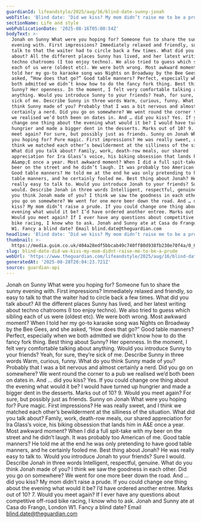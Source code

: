 ```yaml
---
guardianId: lifeandstyle/2025/aug/16/blind-date-sunny-jonah
webTitle: 'Blind date: ‘Did we kiss? My mom didn’t raise me to be a prude’'
sectionName: Life and style
webPublicationDate: '2025-08-16T05:00:54Z'
bodyText: >-
  Jonah on Sunny What were you hoping for? Someone fun to share the sunny
  evening with. First impressions? Immediately relaxed and friendly, so easy to
  talk to that the waiter had to circle back a few times. What did you talk
  about? All the different places Sunny has lived, and her latest writing about
  techno chatrooms (I too enjoy techno). We also tried to guess which sibling
  each of us were (oldest etc). We were both wrong. Most awkward moment? When I
  told her my go-to karaoke song was Nights on Broadway by the Bee Gees, and she
  asked, “How does that go?” Good table manners? Perfect, especially when we
  both admitted we didn’t know how to do the fancy fork thing. Best thing about
  Sunny? Her openness. In the moment, I felt very comfortable talking about
  anything. Would you introduce Sunny to your friends? Yeah, for sure, they’re
  sick of me. Describe Sunny in three words Warm, curious, funny. What do you
  think Sunny made of you? Probably that I was a bit nervous and almost
  certainly a nerd. Did you go on somewhere? We went round the corner to a pub
  we realised we’d both been on dates in. And … did you kiss? Yes. If you could
  change one thing about the evening what would it be? I would have turned up
  hungrier and made a bigger dent in the desserts. Marks out of 10? 9. Would you
  meet again? For sure, but possibly just as friends. Sunny on Jonah What were
  you hoping for? Pure magic. First impressions? He was really sweet, and I
  think we matched each other’s bewilderment at the silliness of the situation.
  What did you talk about? Family, work, death-row meals, our shared
  appreciation for Ira Glass’s voice, his biking obsession that lands him in
  A&amp;E once a year. Most awkward moment? When I did a full spit-take with my
  beer on the street and he didn’t laugh. It was probably too American of me.
  Good table manners? He told me at the end he was only pretending to have good
  table manners, and he certainly fooled me. Best thing about Jonah? He was
  really easy to talk to. Would you introduce Jonah to your friends? Sure I
  would. Describe Jonah in three words Intelligent, respectful, genuine. What do
  you think Jonah made of you? I think we saw the goodness in each other. Did
  you go on somewhere? We went for one more beer down the road. And … did you
  kiss? My mom didn’t raise a prude. If you could change one thing about the
  evening what would it be? I’d have ordered another entree. Marks out of 10? 7.
  Would you meet again? If I ever have any questions about competitive off-road
  bike racing, I know who to ask. Jonah and Sunny ate at Casa do Frango, London
  W1. Fancy a blind date? Email blind.date@theguardian.com
headline: 'Blind date: ‘Did we kiss? My mom didn’t raise me to be a prude’'
thumbnail: >-
  https://media.guim.co.uk/404a28edf5bbcab49c740ff80d938fb230e70f4a/0_0_5000_4000/500.jpg
slug: blind-date-did-we-kiss-my-mom-didnt-raise-me-to-be-a-prude
webUrl: 'https://www.theguardian.com/lifeandstyle/2025/aug/16/blind-date-sunny-jonah'
generatedAt: '2025-08-28T20:04:23.721Z'
source: guardian-api
---
```

Jonah on Sunny What were you hoping for? Someone fun to share the sunny evening with. First impressions? Immediately relaxed and friendly, so easy to talk to that the waiter had to circle back a few times. What did you talk about? All the different places Sunny has lived, and her latest writing about techno chatrooms (I too enjoy techno). We also tried to guess which sibling each of us were (oldest etc). We were both wrong. Most awkward moment? When I told her my go-to karaoke song was Nights on Broadway by the Bee Gees, and she asked, “How does that go?” Good table manners? Perfect, especially when we both admitted we didn’t know how to do the fancy fork thing. Best thing about Sunny? Her openness. In the moment, I felt very comfortable talking about anything. Would you introduce Sunny to your friends? Yeah, for sure, they’re sick of me. Describe Sunny in three words Warm, curious, funny. What do you think Sunny made of you? Probably that I was a bit nervous and almost certainly a nerd. Did you go on somewhere? We went round the corner to a pub we realised we’d both been on dates in. And … did you kiss? Yes. If you could change one thing about the evening what would it be? I would have turned up hungrier and made a bigger dent in the desserts. Marks out of 10? 9. Would you meet again? For sure, but possibly just as friends. Sunny on Jonah What were you hoping for? Pure magic. First impressions? He was really sweet, and I think we matched each other’s bewilderment at the silliness of the situation. What did you talk about? Family, work, death-row meals, our shared appreciation for Ira Glass’s voice, his biking obsession that lands him in A&amp;E once a year. Most awkward moment? When I did a full spit-take with my beer on the street and he didn’t laugh. It was probably too American of me. Good table manners? He told me at the end he was only pretending to have good table manners, and he certainly fooled me. Best thing about Jonah? He was really easy to talk to. Would you introduce Jonah to your friends? Sure I would. Describe Jonah in three words Intelligent, respectful, genuine. What do you think Jonah made of you? I think we saw the goodness in each other. Did you go on somewhere? We went for one more beer down the road. And … did you kiss? My mom didn’t raise a prude. If you could change one thing about the evening what would it be? I’d have ordered another entree. Marks out of 10? 7. Would you meet again? If I ever have any questions about competitive off-road bike racing, I know who to ask. Jonah and Sunny ate at Casa do Frango, London W1. Fancy a blind date? Email blind.date@theguardian.com
